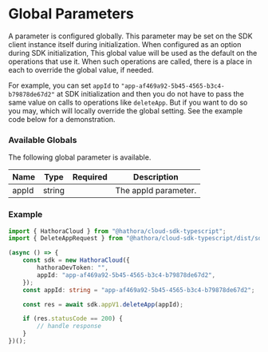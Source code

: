# Global Parameters

A parameter is configured globally. This parameter may be set on the SDK client instance itself during initialization. When configured as an option during SDK initialization, This global value will be used as the default on the operations that use it. When such operations are called, there is a place in each to override the global value, if needed.

For example, you can set `appId` to `"app-af469a92-5b45-4565-b3c4-b79878de67d2"` at SDK initialization and then you do not have to pass the same value on calls to operations like `deleteApp`. But if you want to do so you may, which will locally override the global setting. See the example code below for a demonstration.


### Available Globals

The following global parameter is available.

| Name | Type | Required | Description |
| ---- | ---- |:--------:| ----------- |
| appId | string |  | The appId parameter. |



### Example

```typescript
import { HathoraCloud } from "@hathora/cloud-sdk-typescript";
import { DeleteAppRequest } from "@hathora/cloud-sdk-typescript/dist/sdk/models/operations";

(async () => {
    const sdk = new HathoraCloud({
        hathoraDevToken: "",
        appId: "app-af469a92-5b45-4565-b3c4-b79878de67d2",
    });
    const appId: string = "app-af469a92-5b45-4565-b3c4-b79878de67d2";

    const res = await sdk.appV1.deleteApp(appId);

    if (res.statusCode == 200) {
        // handle response
    }
})();

```
